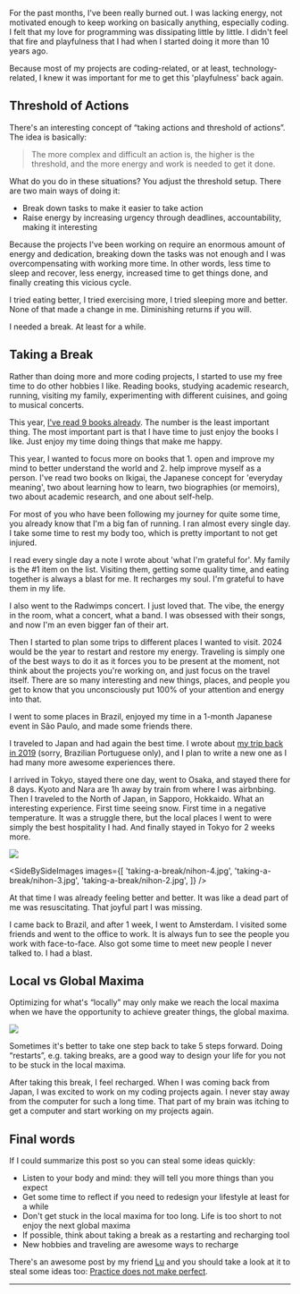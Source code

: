 <SmoothRender>

For the past months, I've been really burned out. I was lacking energy, not motivated enough to keep working on basically anything, especially coding. I felt that my love for programming was dissipating little by little. I didn't feel that fire and playfulness that I had when I started doing it more than 10 years ago.

Because most of my projects are coding-related, or at least, technology-related, I knew it was important for me to get this 'playfulness' back again.

## Threshold of Actions

There's an interesting concept of “taking actions and threshold of actions”. The idea is basically:

> The more complex and difficult an action is, the higher is the threshold, and the more energy and work is needed to get it done.

What do you do in these situations? You adjust the threshold setup. There are two main ways of doing it:

- Break down tasks to make it easier to take action
- Raise energy by increasing urgency through deadlines, accountability, making it interesting

Because the projects I've been working on require an enormous amount of energy and dedication, breaking down the tasks was not enough and I was overcompensating with working more time. In other words, less time to sleep and recover, less energy, increased time to get things done, and finally creating this vicious cycle.

I tried eating better, I tried exercising more, I tried sleeping more and better. None of that made a change in me. Diminishing returns if you will.

I needed a break. At least for a while.

## Taking a Break

Rather than doing more and more coding projects, I started to use my free time to do other hobbies I like. Reading books, studying academic research, running, visiting my family, experimenting with different cuisines, and going to musical concerts.

This year, [I've read 9 books already](https://www.goodreads.com/user_challenges/47208938). The number is the least important thing. The most important part is that I have time to just enjoy the books I like. Just enjoy my time doing things that make me happy.

This year, I wanted to focus more on books that 1. open and improve my mind to better understand the world and 2. help improve myself as a person. I've read two books on Ikigai, the Japanese concept for 'everyday meaning', two about learning how to learn, two biographies (or memoirs), two about academic research, and one about self-help.

For most of you who have been following my journey for quite some time, you already know that I'm a big fan of running. I ran almost every single day. I take some time to rest my body too, which is pretty important to not get injured.

I read every single day a note I wrote about 'what I'm grateful for'. My family is the #1 item on the list. Visiting them, getting some quality time, and eating together is always a blast for me. It recharges my soul. I'm grateful to have them in my life.

I also went to the Radwimps concert. I just loved that. The vibe, the energy in the room, what a concert, what a band. I was obsessed with their songs, and now I'm an even bigger fan of their art.

Then I started to plan some trips to different places I wanted to visit. 2024 would be the year to restart and restore my energy. Traveling is simply one of the best ways to do it as it forces you to be present at the moment, not think about the projects you're working on, and just focus on the travel itself. There are so many interesting and new things, places, and people you get to know that you unconsciously put 100% of your attention and energy into that.

I went to some places in Brazil, enjoyed my time in a 1-month Japanese event in São Paulo, and made some friends there.

I traveled to Japan and had again the best time. I wrote about [my trip back in 2019](https://eighty9.co/stories-in-japan) (sorry, Brazilian Portuguese only), and I plan to write a new one as I had many more awesome experiences there.

I arrived in Tokyo, stayed there one day, went to Osaka, and stayed there for 8 days. Kyoto and Nara are 1h away by train from where I was airbnbing. Then I traveled to the North of Japan, in Sapporo, Hokkaido. What an interesting experience. First time seeing snow. First time in a negative temperature. It was a struggle there, but the local places I went to were simply the best hospitality I had. And finally stayed in Tokyo for 2 weeks more.

![](taking-a-break/nihon-1.jpg)

<SideBySideImages
  images={[
    'taking-a-break/nihon-4.jpg',
    'taking-a-break/nihon-3.jpg',
    'taking-a-break/nihon-2.jpg',
  ]}
/>

At that time I was already feeling better and better. It was like a dead part of me was resuscitating. That joyful part I was missing.

I came back to Brazil, and after 1 week, I went to Amsterdam. I visited some friends and went to the office to work. It is always fun to see the people you work with face-to-face. Also got some time to meet new people I never talked to. I had a blast.

## Local vs Global Maxima

Optimizing for what's “locally” may only make we reach the local maxima when we have the opportunity to achieve greater things, the global maxima.

![](taking-a-break/local-maxima-global-maxima.jpg)

Sometimes it's better to take one step back to take 5 steps forward. Doing “restarts”, e.g. taking breaks, are a good way to design your life for you not to be stuck in the local maxima.

After taking this break, I feel recharged. When I was coming back from Japan, I was excited to work on my coding projects again. I never stay away from the computer for such a long time. That part of my brain was itching to get a computer and start working on my projects again.

## Final words

If I could summarize this post so you can steal some ideas quickly:

- Listen to your body and mind: they will tell you more things than you expect
- Get some time to reflect if you need to redesign your lifestyle at least for a while
- Don't get stuck in the local maxima for too long. Life is too short to not enjoy the next global maxima
- If possible, think about taking a break as a restarting and recharging tool
- New hobbies and traveling are awesome ways to recharge

There's an awesome post by my friend [Lu](https://www.linkedin.com/in/lucianohgo) and you should take a look at it to steal some ideas too: [Practice does not make perfect](https://lucianohgo.com/posts/practice-does-not-make-perfect).

---

</SmoothRender>
